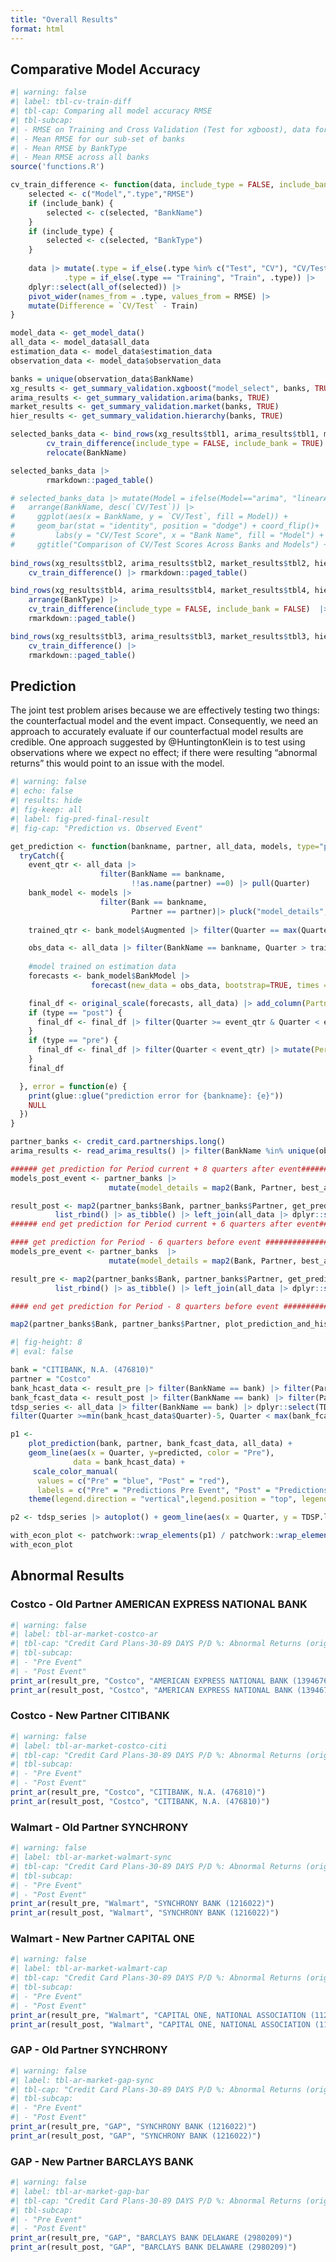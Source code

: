 ```yaml
---
title: "Overall Results"
format: html
---
```


## Comparative Model Accuracy
```r
#| warning: false
#| label: tbl-cv-train-diff
#| tbl-cap: Comparing all model accuracy RMSE
#| tbl-subcap: 
#| - RMSE on Training and Cross Validation (Test for xgboost), data for sub-set of banks
#| - Mean RMSE for our sub-set of banks
#| - Mean RMSE by BankType
#| - Mean RMSE across all banks
source('functions.R')

cv_train_difference <- function(data, include_type = FALSE, include_bank = FALSE) {
    selected <- c("Model",".type","RMSE")
    if (include_bank) {
        selected <- c(selected, "BankName")
    }
    if (include_type) {
        selected <- c(selected, "BankType")
    }
    
    data |> mutate(.type = if_else(.type %in% c("Test", "CV"), "CV/Test", .type),
            .type = if_else(.type == "Training", "Train", .type)) |>
    dplyr::select(all_of(selected)) |>
    pivot_wider(names_from = .type, values_from = RMSE) |>
    mutate(Difference = `CV/Test` - Train)
}

model_data <- get_model_data()
all_data <- model_data$all_data
estimation_data <- model_data$estimation_data
observation_data <- model_data$observation_data

banks = unique(observation_data$BankName)
xg_results <- get_summary_validation.xgboost("model_select", banks, TRUE)
arima_results <- get_summary_validation.arima(banks, TRUE)
market_results <- get_summary_validation.market(banks, TRUE)
hier_results <- get_summary_validation.hierarchy(banks, TRUE)

selected_banks_data <- bind_rows(xg_results$tbl1, arima_results$tbl1, market_results$tbl1, hier_results$tbl1) |>
        cv_train_difference(include_type = FALSE, include_bank = TRUE) |> arrange(BankName) |> 
        relocate(BankName) 

selected_banks_data |>        
        rmarkdown::paged_table()

# selected_banks_data |> mutate(Model = ifelse(Model=="arima", "linearAR", Model)) |>
#   arrange(BankName, desc(`CV/Test`)) |>
#     ggplot(aes(x = BankName, y = `CV/Test`, fill = Model)) +
#     geom_bar(stat = "identity", position = "dodge") + coord_flip()+
#         labs(y = "CV/Test Score", x = "Bank Name", fill = "Model") +
#     ggtitle("Comparison of CV/Test Scores Across Banks and Models") + theme_bw() + theme(legend.position="top", legend.title = element_blank())+scale_fill_colorblind7()    
  
bind_rows(xg_results$tbl2, arima_results$tbl2, market_results$tbl2, hier_results$tbl2) |>
    cv_train_difference() |> rmarkdown::paged_table()

bind_rows(xg_results$tbl4, arima_results$tbl4, market_results$tbl4, hier_results$tbl4) |>
    arrange(BankType) |> 
    cv_train_difference(include_type = FALSE, include_bank = FALSE)  |>   
    rmarkdown::paged_table()

bind_rows(xg_results$tbl3, arima_results$tbl3, market_results$tbl3, hier_results$tbl3) |>
    cv_train_difference() |>  
    rmarkdown::paged_table()

```
## Prediction 

The joint test problem arises because we are effectively testing two things: the counterfactual model and the event impact. Consequently, we need an approach to accurately evaluate if our counterfactual model results are credible. One approach suggested by @HuntingtonKlein is to test using observations where we expect no effect; if there were resulting "abnormal returns" this would point to an issue with the model.

```r
#| warning: false
#| echo: false
#| results: hide
#| fig-keep: all
#| label: fig-pred-final-result
#| fig-cap: "Prediction vs. Observed Event"

get_prediction <- function(bankname, partner, all_data, models, type="post") {
  tryCatch({
    event_qtr <- all_data |>
                    filter(BankName == bankname,
                           !!as.name(partner) ==0) |> pull(Quarter)
    bank_model <- models |> 
                    filter(Bank == bankname,
                           Partner == partner)|> pluck("model_details",1)
    
    trained_qtr <- bank_model$Augmented |> filter(Quarter == max(Quarter)) |> pull(Quarter)

    obs_data <- all_data |> filter(BankName == bankname, Quarter > trained_qtr)  
    
    #model trained on estimation data
    forecasts <- bank_model$BankModel |>
                  forecast(new_data = obs_data, bootstrap=TRUE, times = 5000)

    final_df <- original_scale(forecasts, all_data) |> add_column(Partner = partner)
    if (type == "post") {
      final_df <- final_df |> filter(Quarter >= event_qtr & Quarter < event_qtr + 6) 
    }
    if (type == "pre") {
      final_df <- final_df |> filter(Quarter < event_qtr) |> mutate(Period = -(n() - row_number() + 1)) 
    }
    final_df

  }, error = function(e) {
    print(glue::glue("prediction error for {bankname}: {e}"))
    NULL
  })
}

partner_banks <- credit_card.partnerships.long()
arima_results <- read_arima_results() |> filter(BankName %in% unique(observation_data$BankName))

###### get prediction for Period current + 8 quarters after event###################
models_post_event <- partner_banks |> 
                      mutate(model_details = map2(Bank, Partner, best_arima_model, all_data, arima_results))

result_post <- map2(partner_banks$Bank, partner_banks$Partner, get_prediction, all_data, models_post_event) |> 
          list_rbind() |> as_tibble() |> left_join(all_data |> dplyr::select(observed = UBPRE524.Value),by = join_by(IDRSSD, BankName, BankType, Quarter))  |> dplyr::select(Partner, BankName, Quarter, observed, predicted, .model)                         
###### end get prediction for Period current + 6 quarters after event###################

#### get prediction for Period - 6 quarters before event ###################|>
models_pre_event <- partner_banks  |>
                      mutate(model_details = map2(Bank, Partner, best_arima_model, all_data, arima_results, -6))

result_pre <- map2(partner_banks$Bank, partner_banks$Partner, get_prediction, all_data, models_pre_event, type="pre") |> 
          list_rbind() |> as_tibble() |> left_join(all_data |> dplyr::select(observed = UBPRE524.Value),by = join_by(IDRSSD, BankName, BankType, Quarter))  |> dplyr::select(Partner, BankType, BankName, Quarter, observed, predicted,.model) 

#### end get prediction for Period - 8 quarters before event ###################      

map2(partner_banks$Bank, partner_banks$Partner, plot_prediction_and_history, result_post,result_pre, all_data) 

```
```r
#| fig-height: 8
#| eval: false

bank = "CITIBANK, N.A. (476810)"
partner = "Costco"
bank_hcast_data <- result_pre |> filter(BankName == bank) |> filter(Partner == partner) 
bank_fcast_data <- result_post |> filter(BankName == bank) |> filter(Partner == partner) 
tdsp_series <- all_data |> filter(BankName == bank) |> dplyr::select(TDSP.log.diff) |>
filter(Quarter >=min(bank_hcast_data$Quarter)-5, Quarter < max(bank_fcast_data$Quarter)+3)

p1 <-
    plot_prediction(bank, partner, bank_fcast_data, all_data) + 
    geom_line(aes(x = Quarter, y=predicted, color = "Pre"), 
              data = bank_hcast_data) +            
     scale_color_manual( 
      values = c("Pre" = "blue", "Post" = "red"),
      labels = c("Pre" = "Predictions Pre Event", "Post" = "Predictions Post Event")) +                  
    theme(legend.direction = "vertical",legend.position = "top", legend.title = element_blank())

p2 <- tdsp_series |> autoplot() + geom_line(aes(x = Quarter, y = TDSP.log.diff))  +theme_bw() 

with_econ_plot <- patchwork::wrap_elements(p1) / patchwork::wrap_elements(p2)  + plot_layout(heights = c(2,1))
with_econ_plot


```

## Abnormal Results 

### Costco - Old Partner AMERICAN EXPRESS NATIONAL BANK
```r
#| warning: false
#| label: tbl-ar-market-costco-ar
#| tbl-cap: "Credit Card Plans-30-89 DAYS P/D %: Abnormal Returns (original scale)"
#| tbl-subcap: 
#| - "Pre Event"
#| - "Post Event"
print_ar(result_pre, "Costco", "AMERICAN EXPRESS NATIONAL BANK (1394676)") 
print_ar(result_post, "Costco", "AMERICAN EXPRESS NATIONAL BANK (1394676)")
```

### Costco - New Partner CITIBANK
```r
#| warning: false
#| label: tbl-ar-market-costco-citi
#| tbl-cap: "Credit Card Plans-30-89 DAYS P/D %: Abnormal Returns (original scale)"
#| tbl-subcap: 
#| - "Pre Event"
#| - "Post Event"
print_ar(result_pre, "Costco", "CITIBANK, N.A. (476810)")
print_ar(result_post, "Costco", "CITIBANK, N.A. (476810)")
```

### Walmart - Old Partner SYNCHRONY
```r
#| warning: false
#| label: tbl-ar-market-walmart-sync
#| tbl-cap: "Credit Card Plans-30-89 DAYS P/D %: Abnormal Returns (original scale)"
#| tbl-subcap: 
#| - "Pre Event"
#| - "Post Event"
print_ar(result_pre, "Walmart", "SYNCHRONY BANK (1216022)")
print_ar(result_post, "Walmart", "SYNCHRONY BANK (1216022)")
```
### Walmart - New Partner CAPITAL ONE
```r
#| warning: false
#| label: tbl-ar-market-walmart-cap
#| tbl-cap: "Credit Card Plans-30-89 DAYS P/D %: Abnormal Returns (original scale)"
#| tbl-subcap: 
#| - "Pre Event"
#| - "Post Event"
print_ar(result_pre, "Walmart", "CAPITAL ONE, NATIONAL ASSOCIATION (112837)")
print_ar(result_post, "Walmart", "CAPITAL ONE, NATIONAL ASSOCIATION (112837)")
```

### GAP - Old Partner SYNCHRONY 
```r
#| warning: false
#| label: tbl-ar-market-gap-sync
#| tbl-cap: "Credit Card Plans-30-89 DAYS P/D %: Abnormal Returns (original scale)"
#| tbl-subcap: 
#| - "Pre Event"
#| - "Post Event"
print_ar(result_pre, "GAP", "SYNCHRONY BANK (1216022)")
print_ar(result_post, "GAP", "SYNCHRONY BANK (1216022)")
```

### GAP - New Partner BARCLAYS BANK 
```r
#| warning: false
#| label: tbl-ar-market-gap-bar
#| tbl-cap: "Credit Card Plans-30-89 DAYS P/D %: Abnormal Returns (original scale)"
#| tbl-subcap: 
#| - "Pre Event"
#| - "Post Event"
print_ar(result_pre, "GAP", "BARCLAYS BANK DELAWARE (2980209)")
print_ar(result_post, "GAP", "BARCLAYS BANK DELAWARE (2980209)")
```

